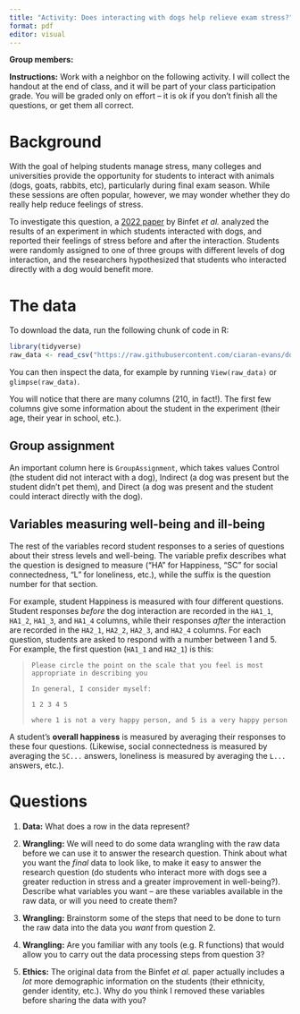 ```yaml
---
title: "Activity: Does interacting with dogs help relieve exam stress?"
format: pdf
editor: visual
---
```


**Group members:**

**Instructions:** Work with a neighbor on the following activity. I will collect the handout at the end of class, and it will be part of your class participation grade. You will be graded only on effort -- it is ok if you don't finish all the questions, or get them all correct.

# Background 

With the goal of helping students manage stress, many colleges and universities provide the opportunity for students to interact with animals (dogs, goats, rabbits, etc), particularly during final exam season. While these sessions are often popular, however, we may wonder whether they do really help reduce feelings of stress.

To investigate this question, a [2022 paper](https://www.tandfonline.com/doi/abs/10.1080/08927936.2021.1944558) by Binfet *et al.* analyzed the results of an experiment in which students interacted with dogs, and reported their feelings of stress before and after the interaction. Students were randomly assigned to one of three groups with different levels of dog interaction, and the researchers hypothesized that students who interacted directly with a dog would benefit more.

# The data

To download the data, run the following chunk of code in R:

```r
library(tidyverse)
raw_data <- read_csv("https://raw.githubusercontent.com/ciaran-evans/dog-data-analysis/main/dog_data_raw.csv")
```

You can then inspect the data, for example by running `View(raw_data)` or `glimpse(raw_data)`.

You will notice that there are many columns (210, in fact!). The first few columns give some information about the student in the experiment (their age, their year in school, etc.). 

## Group assignment

An important column here is `GroupAssignment`, which takes values Control (the student did not interact with a dog), Indirect (a dog was present but the student didn't pet them), and Direct (a dog was present and the student could interact directly with the dog).

## Variables measuring well-being and ill-being

The rest of the variables record student responses to a series of questions about their stress levels and well-being. The variable prefix describes what the question is designed to measure ("HA" for Happiness, "SC" for social connectedness, "L" for loneliness, etc.), while the suffix is the question number for that section.

For example, student Happiness is measured with four different questions. Student responses *before* the dog interaction are recorded in the `HA1_1`, `HA1_2`, `HA1_3`, and `HA1_4` columns, while their responses *after* the interaction are recorded in the `HA2_1`, `HA2_2`, `HA2_3`, and `HA2_4` columns. For each question, students are asked to respond with a number between 1 and 5. For example, the first question (`HA1_1` and `HA2_1`) is this:

> `Please circle the point on the scale that you feel is most appropriate in describing you`
> 
> `In general, I consider myself:`
> 
> `1 2 3 4 5`
> 
> `where 1 is not a very happy person, and 5 is a very happy person`

A student's **overall happiness** is measured by averaging their responses to these four questions. (Likewise, social connectedness is measured by averaging the `SC...` answers, loneliness is measured by averaging the `L...` answers, etc.).

# Questions

1. **Data:** What does a row in the data represent?

\vspace{3cm}

2. **Wrangling:** We will need to do some data wrangling with the raw data before we can use it to answer the research question. Think about what you want the *final* data to look like, to make it easy to answer the research question (do students who interact more with dogs see a greater reduction in stress and a greater improvement in well-being?). Describe what variables you want -- are these variables available in the raw data, or will you need to create them?

\vspace{6cm}

3. **Wrangling:** Brainstorm some of the steps that need to be done to turn the raw data into the data you *want* from question 2.

\vspace{6cm}

4. **Wrangling:** Are you familiar with any tools (e.g. R functions) that would allow you to carry out the data processing steps from question 3?

\vspace{3cm}

5. **Ethics:** The original data from the Binfet *et al.* paper actually includes a *lot* more demographic information on the students (their ethnicity, gender identity, etc.). Why do you think I removed these variables before sharing the data with you?
